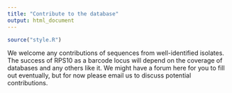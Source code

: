 ```yaml
---
title: "Contribute to the database"
output: html_document
---
```


```r
source("style.R")
```

We welcome any contributions of sequences from well-identified isolates.
The success of RPS10 as a barcode locus will depend on the coverage of databases and any others like it.
We might have a forum here for you to fill out eventually, but for now please email us to discuss potential contributions.